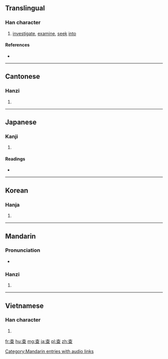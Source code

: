 {{also|査}}
==Translingual==

===Han character===
{{Han char|rn=75|rad=木|as=05|sn=9|four=4010<sub>7</sub>|canj=木日一 (DAM)}}

# [[investigate]], [[examine]], [[seek]] [[into]]

====References====
* {{Han ref|kx=0520.070|dkj=14643|dj=0908.060|hdz=21181.070|uh=67E5|ud=26597|bh=AC64|bd=44132}}

----

==Cantonese==

===Hanzi===
{{yue-hanzi|jyut=|y=[[cha4]]}}

# {{defn|Cantonese|sort=木05}}

----

==Japanese==

===Kanji===
{{ja-kanji|grade=|rs=木05}}

# {{defn|Japanese|sort=木05}}

====Readings====
* {{ja-readings|on=[[さ]] (sa)|kun=[[しらべる]] (shiraberu)}}

----

==Korean==

===Hanja===
{{ko-hanja|hangeul=사|eumhun=|rv=sa|mr=sa|y=sa}}

# {{defn|Korean|sort=木05}}

----

==Mandarin==

===Pronunciation===
* {{audio|zh-chá.ogg|audio}}

===Hanzi===
{{cmn-hanzi|pin=[[chá]] ([[cha2]]), [[zhā]] ([[zha1]])|wg=[[ch'a2|ch'a<sup>2</sup>]], [[cha1|cha<sup>1</sup>]]}}

# {{defn|Mandarin|sort=木05}}

[[Category:Mandarin entries with audio links]]

----

==Vietnamese==

===Han character===
{{vi-hantu|[[tra]], [[già]]|rs=木05}}

# {{defn|Vietnamese|sort=木05}}

[[fr:查]]
[[hu:查]]
[[mg:查]]
[[ja:查]]
[[pl:查]]
[[zh:查]]